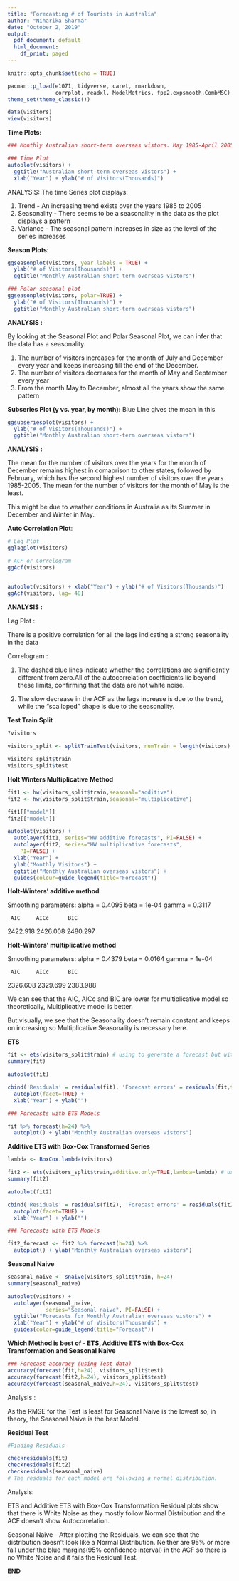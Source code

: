 ---
title: "Forecasting # of Tourists in Australia"
author: "Niharika Sharma"
date: "October 2, 2019"
output:
  pdf_document: default
  html_document:
    df_print: paged
---

```{r setup, include=FALSE}
knitr::opts_chunk$set(echo = TRUE)
```



```{r loadpackages, warning=FALSE}
pacman::p_load(e1071, tidyverse, caret, rmarkdown,
               corrplot, readxl, ModelMetrics, fpp2,expsmooth,CombMSC)
theme_set(theme_classic())
```

```{r definedata}

data(visitors)
view(visitors)


```


__Time Plots:__
```{r timeplots}


### Monthly Australian short-term overseas vistors. May 1985-April 2005

### Time Plot
autoplot(visitors) +
  ggtitle("Australian short-term overseas vistors") +
  xlab("Year") + ylab("# of Visitors(Thousands)") 


```
ANALYSIS:
The time Series plot displays:

1. Trend - An increasing trend exists over the years 1985 to 2005
2. Seasonality - There seems to be a seasonality in the data as the plot displays a pattern
3. Variance - The seasonal pattern increases in size as the level of the series increases




__Season Plots:__
```{r seasonplots}
ggseasonplot(visitors, year.labels = TRUE) +
  ylab("# of Visitors(Thousands)") +
  ggtitle("Monthly Australian short-term overseas vistors")

### Polar seasonal plot
ggseasonplot(visitors, polar=TRUE) +
  ylab("# of Visitors(Thousands)") +
  ggtitle("Monthly Australian short-term overseas vistors")
```




__ANALYSIS :__

By looking at the Seasonal Plot and Polar Seasonal Plot,
we can infer that the data has a seasonality. 

1. The number of visitors increases for the month of July and December every year and keeps increasing till the end of the December.
2. The number of visitors decreases for the month of May and September every year
3. From the month May to December, almost all the years show the same pattern 

 

__Subseries Plot (y vs. year, by month):__ Blue Line gives the mean in this
```{r subseriesplot}
ggsubseriesplot(visitors) +
  ylab("# of Visitors(Thousands)") +
  ggtitle("Monthly Australian short-term overseas vistors")
```





__ANALYSIS :__

The mean for the number of visitors over the years for the month of December remains highest in comaprison to other states, followed by February, which has the second highest number of visitors over the years 1985-2005.
The mean for the number of visitors for the month of May is the least.

This might be due to weather conditions in Australia as its Summer in December and Winter in May.



__Auto Correlation Plot__:
```{r ACF}
# Lag Plot
gglagplot(visitors)

# ACF or Correlogram
ggAcf(visitors)


autoplot(visitors) + xlab("Year") + ylab("# of Visitors(Thousands)")
ggAcf(visitors, lag= 48)
```




__ANALYSIS :__

Lag Plot : 

There is a positive correlation for all the lags indicating a strong seasonality in the data

Correlogram :

1. The dashed blue lines indicate whether the correlations are significantly different from zero.All of the autocorrelation coefficients lie beyond these limits, confirming that the data are not white noise.

2. The slow decrease in the ACF as the lags increase is due to the trend, while the “scalloped” shape is due to the seasonality.




__Test Train Split__
```{r traintestsplit}
?visitors
	
visitors_split <- splitTrainTest(visitors, numTrain = length(visitors) - 24)

visitors_split$train
visitors_split$test

```






__Holt Winters Multiplicative Method__
```{r Holt_Winters_multiplicative}

fit1 <- hw(visitors_split$train,seasonal="additive")
fit2 <- hw(visitors_split$train,seasonal="multiplicative")

fit1[["model"]]
fit2[["model"]]

autoplot(visitors) +
  autolayer(fit1, series="HW additive forecasts", PI=FALSE) +
  autolayer(fit2, series="HW multiplicative forecasts",
    PI=FALSE) +
  xlab("Year") +
  ylab("Monthly Visitors") +
  ggtitle("Monthly Australian overseas vistors") +
  guides(colour=guide_legend(title="Forecast"))

```




__Holt-Winters' additive method__ 

  Smoothing parameters:
    alpha = 0.4095 
    beta  = 1e-04 
    gamma = 0.3117 
    
     AIC     AICc      BIC 
2422.918 2426.008 2480.297 


__Holt-Winters' multiplicative method__ 

  Smoothing parameters:
    alpha = 0.4379 
    beta  = 0.0164 
    gamma = 1e-04
    
     AIC     AICc      BIC 
2326.608 2329.699 2383.988

We can see that the AIC, AICc and BIC are lower for multiplicative model so theoretically, Multiplicative model is better.

But visually, we see that the Seasonality doesn't remain constant and keeps on increasing so Multiplicative Seasonality is necessary here.
    
    
    
    
    
    
__ETS__
```{r ETS}


fit <- ets(visitors_split$train) # using to generate a forecast but with prediction intervals
summary(fit)

autoplot(fit)

cbind('Residuals' = residuals(fit), 'Forecast errors' = residuals(fit,type='response')) %>%
  autoplot(facet=TRUE) + 
  xlab("Year") + ylab("")

### Forecasts with ETS Models

fit %>% forecast(h=24) %>%
  autoplot() + ylab("Monthly Australian overseas vistors") 
```





__Additive ETS with Box-Cox Transformed Series__
```{r ETS_Additive_boxCox}

lambda <- BoxCox.lambda(visitors)

fit2 <- ets(visitors_split$train,additive.only=TRUE,lambda=lambda) # using to generate a forecast but with prediction intervals
summary(fit2)

autoplot(fit2)

cbind('Residuals' = residuals(fit2), 'Forecast errors' = residuals(fit2,type='response')) %>%
  autoplot(facet=TRUE) + 
  xlab("Year") + ylab("")

### Forecasts with ETS Models

fit2_forecast <- fit2 %>% forecast(h=24) %>%
  autoplot() + ylab("Monthly Australian overseas vistors") 
```



__Seasonal Naive__

```{r Seasonal_Naive}

seasonal_naive <- snaive(visitors_split$train, h=24)
summary(seasonal_naive)

autoplot(visitors) +
  autolayer(seasonal_naive,
            series="Seasonal naive", PI=FALSE) +
  ggtitle("Forecasts for Monthly Australian overseas vistors") +
  xlab("Year") + ylab("# of Visitors(Thousands") +
  guides(color=guide_legend(title="Forecast"))

```


__Which Method is best of - ETS, Additive ETS with Box-Cox Transformation and Seasonal Naive__
```{r Best_Model}

### Forecast accuracy (using Test data)
accuracy(forecast(fit,h=24), visitors_split$test)
accuracy(forecast(fit2,h=24), visitors_split$test)
accuracy(forecast(seasonal_naive,h=24), visitors_split$test)


```







Analysis :

As the RMSE for the Test is least for Seasonal Naive is the lowest so, in theory, the Seasonal Naive is the best Model.




__Residual Test__
```{r Residual_Test}

#Finding Residuals

checkresiduals(fit)
checkresiduals(fit2)
checkresiduals(seasonal_naive)
# The resduals for each model are following a normal distribution.


```







Analysis:

ETS and Additive ETS with Box-Cox Transformation Residual plots show that there is White Noise as they mostly follow Normal Distribution and the ACF doesn't show Autocorrelation.

Seasonal Naive - 
After plotting the Residuals, we can see that the distribution doesn't look like a Normal Distribution.
Neither are 95% or more fall under the blue margins(95% confidence interval) in the ACF so there is no White Noise and it fails the Residual Test.



__END__

